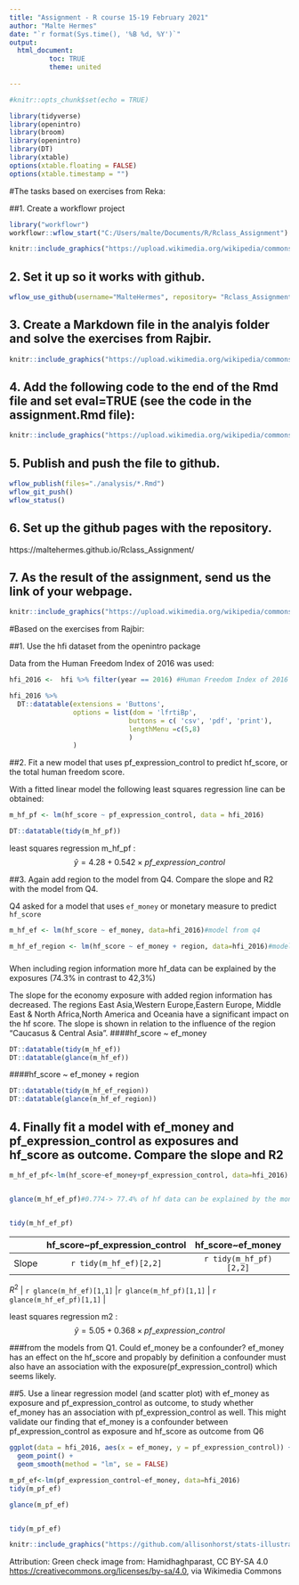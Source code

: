 ```yaml
---
title: "Assignment - R course 15-19 February 2021"
author: "Malte Hermes"
date: "`r format(Sys.time(), '%B %d, %Y')`"
output: 
  html_document:
          toc: TRUE
          theme: united
  
---
```


```r
#knitr::opts_chunk$set(echo = TRUE)

library(tidyverse)
library(openintro)
library(broom)
library(openintro)
library(DT)
library(xtable)
options(xtable.floating = FALSE)
options(xtable.timestamp = "")

```







#The tasks based on exercises from Reka:

##1.   Create a workflowr project
 
```r
library("workflowr")
workflowr::wflow_start("C:/Users/malte/Documents/R/Rclass_Assignment")
```
 
```r
knitr::include_graphics("https://upload.wikimedia.org/wikipedia/commons/5/51/Green-checkmark.svg", dpi = 100)
```

## 2.   Set it up so it works with github.
```r
wflow_use_github(username="MalteHermes", repository= "Rclass_Assignment", create_on_github=T)

```


## 3.  Create a Markdown file in the analyis folder and solve the exercises from Rajbir.
  
  

```r
knitr::include_graphics("https://upload.wikimedia.org/wikipedia/commons/5/51/Green-checkmark.svg", dpi = 100)
```

## 4.  Add the following code to the end of the Rmd file and set eval=TRUE (see the code in the assignment.Rmd file):
  
```r
knitr::include_graphics("https://upload.wikimedia.org/wikipedia/commons/5/51/Green-checkmark.svg", dpi = 100)
```


## 5.  Publish and push the file to github.
  
```r


wflow_publish(files="./analysis/*.Rmd")
wflow_git_push()
wflow_status()
```
  

## 6.  Set up the github pages with the repository.

https://maltehermes.github.io/Rclass_Assignment/


## 7.  As the result of the assignment, send us the link of your webpage.


```r
knitr::include_graphics("https://upload.wikimedia.org/wikipedia/commons/5/51/Green-checkmark.svg", dpi = 100)
```


#Based on the exercises from Rajbir:

##1. Use the hfi dataset from the openintro package

Data from the Human Freedom Index of 2016 was used:

```r

hfi_2016 <-  hfi %>% filter(year == 2016) #Human Freedom Index of 2016

hfi_2016 %>%
  DT::datatable(extensions = 'Buttons',
                options = list(dom = 'lfrtiBp',
                              buttons = c( 'csv', 'pdf', 'print'),
                              lengthMenu =c(5,8)
                              )
                )

```

##2. Fit a new model that uses pf_expression_control to predict hf_score, or the total human freedom score.






With a fitted linear model the following least squares regression line can be obtained:

```r

m_hf_pf <- lm(hf_score ~ pf_expression_control, data = hfi_2016)

DT::datatable(tidy(m_hf_pf))

``` 
least squares regression m_hf_pf :
$$
  \hat{y} = 4.28 + 0.542 \times pf\_expression\_control
$$
  



##3. Again add region to the model from Q4. Compare the slope and R2 with the model from Q4.


Q4 asked for a model that uses  `ef_money` or monetary measure to predict `hf_score`

```r

m_hf_ef <- lm(hf_score ~ ef_money, data=hfi_2016)#model from q4

m_hf_ef_region <- lm(hf_score ~ ef_money + region, data=hfi_2016)#model from q4 with added region


```



### {.tabset .tabset-fade .tabset-pills}

When including region information more hf_data can be explained by the exposures (74.3% in contrast to 42,3%)

The slope for the economy exposure with added region information has decreased.
The regions East Asia,Western Europe,Eastern Europe, Middle East & North Africa,North America and Oceania have a significant impact on the hf score. The slope is shown in relation to the influence of the region "Caucasus & Central Asia".
####hf_score ~ ef_money
```r
DT::datatable(tidy(m_hf_ef))
DT::datatable(glance(m_hf_ef))
```

####hf_score ~ ef_money + region
```r
DT::datatable(tidy(m_hf_ef_region))
DT::datatable(glance(m_hf_ef_region))
```







## 4. Finally fit a model with ef_money and pf_expression_control as exposures and hf_score as outcome. Compare the slope and R2



```r
m_hf_ef_pf<-lm(hf_score~ef_money+pf_expression_control, data=hfi_2016)


glance(m_hf_ef_pf)#0.774-> 77.4% of hf data can be explained by the money+pf_expression_control model.


tidy(m_hf_ef_pf) 


```


|  | hf_score~pf_expression_control | hf_score~ef_money | hf_score~ef_money+pf_expression_control |
|------:|:------:|:------:|:------:|
| Slope |`r tidy(m_hf_ef)[2,2]`| `r tidy(m_hf_pf)[2,2] `|`r tidy(m_hf_ef_pf)[2,2]`| 

| $R^2$ | `r glance(m_hf_ef)[1,1] ` |`r glance(m_hf_pf)[1,1] ` | `r glance(m_hf_ef_pf)[1,1] ` |


  
  

  
  
  
  
  
least squares regression m2 :
$$
  \hat{y} = 5.05 + 0.368 \times pf\_expression\_control
$$
  


    

###from the models from Q1. Could ef_money be a confounder?
ef_money has an effect on the hf_score and propably by definition a confounder must also have an association with the exposure(pf_expression_control) which seems likely. 


##5. Use a linear regression model (and scatter plot) with ef_money as exposure and pf_expression_control as outcome, to study whether ef_money has an association with pf_expression_control as well. This might validate our finding that ef_money is a confounder between pf_expression_control as exposure and hf_score as outcome from Q6



```r
ggplot(data = hfi_2016, aes(x = ef_money, y = pf_expression_control)) +
  geom_point() +
  geom_smooth(method = "lm", se = FALSE)

m_pf_ef<-lm(pf_expression_control~ef_money, data=hfi_2016)
tidy(m_pf_ef)

glance(m_pf_ef)


tidy(m_pf_ef) 

```






```r
knitr::include_graphics("https://github.com/allisonhorst/stats-illustrations/blob/master/rstats-artwork/code_hero.jpg?raw=true", dpi = 100)
```



Attribution:
Green check image from:
Hamidhaghparast, CC BY-SA 4.0 <https://creativecommons.org/licenses/by-sa/4.0>, via Wikimedia Commons
